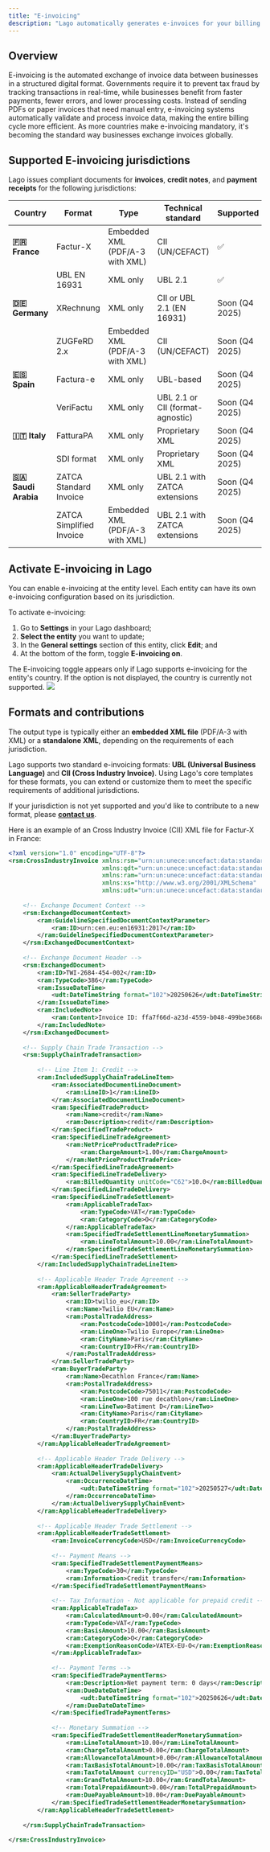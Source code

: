 ```yaml
---
title: "E-invoicing"
description: "Lago automatically generates e-invoices for your billing entities and customers that comply with local regulations"
---
```


## Overview
E-invoicing is the automated exchange of invoice data between businesses in a structured digital format. 
Governments require it to prevent tax fraud by tracking transactions in real-time, while businesses benefit from faster payments, fewer errors, and lower processing costs. 
Instead of sending PDFs or paper invoices that need manual entry, e-invoicing systems automatically validate and process invoice data, making the entire billing cycle more efficient. 
As more countries make e-invoicing mandatory, it's becoming the standard way businesses exchange invoices globally.


## Supported E-invoicing jurisdictions

Lago issues compliant documents for **invoices**, **credit notes**, and **payment receipts** for the following jurisdictions:

| Country | Format | Type | Technical standard | Supported |
|---------|--------|------|-------------------|--------------|
| **🇫🇷 France** | Factur-X | Embedded XML (PDF/A-3 with XML) | CII (UN/CEFACT) | ✅ |
| | UBL EN 16931 | XML only | UBL 2.1 | ✅ |
| **🇩🇪 Germany** | XRechnung | XML only | CII or UBL 2.1 (EN 16931) | Soon (Q4 2025) |
| | ZUGFeRD 2.x | Embedded XML (PDF/A-3 with XML) | CII (UN/CEFACT) | Soon (Q4 2025) |
| **🇪🇸 Spain** | Factura-e | XML only | UBL-based | Soon (Q4 2025) |
| | VeriFactu | XML only | UBL 2.1 or CII (format-agnostic) | Soon (Q4 2025) |
| **🇮🇹 Italy** | FatturaPA | XML only | Proprietary XML | Soon (Q4 2025) |
| | SDI format | XML only | Proprietary XML | Soon (Q4 2025) |
| **🇸🇦 Saudi Arabia** | ZATCA Standard Invoice | XML only | UBL 2.1 with ZATCA extensions | Soon (Q4 2025) |
| | ZATCA Simplified Invoice | Embedded XML (PDF/A-3 with XML) | UBL 2.1 with ZATCA extensions | Soon (Q4 2025) |


## Activate E-invoicing in Lago
You can enable e-invoicing at the entity level. Each entity can have its own e-invoicing configuration based on its jurisdiction.

To activate e-invoicing:
1. Go to **Settings** in your Lago dashboard;
2. **Select the entity** you want to update;
3. In the **General settings** section of this entity, click **Edit**; and
4. At the bottom of the form, toggle **E-invoicing on**.

<Info>
The E-invoicing toggle appears only if Lago supports e-invoicing for the entity's country. If the option is not displayed, the country is currently not supported.
</Info>

<Frame caption="Activate E-invoicing for a Lago entity">
  <img src="/guide/invoicing/images/activate-einvoicing.png" />
</Frame>

## Formats and contributions
The output type is typically either an **embedded XML file** (PDF/A-3 with XML) or a **standalone XML**, depending on the requirements of each jurisdiction.

Lago supports two standard e-invoicing formats: **UBL (Universal Business Language)** and **CII (Cross Industry Invoice)**.
Using Lago's core templates for these formats, you can extend or customize them to meet the specific requirements of additional jurisdictions.

If your jurisdiction is not yet supported and you'd like to contribute to a new format, please **[contact us](mailto:hello@getlago.com)**.

Here is an example of an Cross Industry Invoice (CII) XML file for Factur-X in France:
```xml
<?xml version="1.0" encoding="UTF-8"?>
<rsm:CrossIndustryInvoice xmlns:rsm="urn:un:unece:uncefact:data:standard:CrossIndustryInvoice:100"
                          xmlns:qdt="urn:un:unece:uncefact:data:standard:QualifiedDataType:100"
                          xmlns:ram="urn:un:unece:uncefact:data:standard:ReusableAggregateBusinessInformationEntity:100"
                          xmlns:xs="http://www.w3.org/2001/XMLSchema"
                          xmlns:udt="urn:un:unece:uncefact:data:standard:UnqualifiedDataType:100">
    
    <!-- Exchange Document Context -->
    <rsm:ExchangedDocumentContext>
        <ram:GuidelineSpecifiedDocumentContextParameter>
            <ram:ID>urn:cen.eu:en16931:2017</ram:ID>
        </ram:GuidelineSpecifiedDocumentContextParameter>
    </rsm:ExchangedDocumentContext>
    
    <!-- Exchange Document Header -->
    <rsm:ExchangedDocument>
        <ram:ID>TWI-2684-454-002</ram:ID>
        <ram:TypeCode>386</ram:TypeCode>
        <ram:IssueDateTime>
            <udt:DateTimeString format="102">20250626</udt:DateTimeString>
        </ram:IssueDateTime>
        <ram:IncludedNote>
            <ram:Content>Invoice ID: ffa7f66d-a23d-4559-b048-499be3668c86</ram:Content>
        </ram:IncludedNote>
    </rsm:ExchangedDocument>
    
    <!-- Supply Chain Trade Transaction -->
    <rsm:SupplyChainTradeTransaction>
        
        <!-- Line Item 1: Credit -->
        <ram:IncludedSupplyChainTradeLineItem>
            <ram:AssociatedDocumentLineDocument>
                <ram:LineID>1</ram:LineID>
            </ram:AssociatedDocumentLineDocument>
            <ram:SpecifiedTradeProduct>
                <ram:Name>credit</ram:Name>
                <ram:Description>credit</ram:Description>
            </ram:SpecifiedTradeProduct>
            <ram:SpecifiedLineTradeAgreement>
                <ram:NetPriceProductTradePrice>
                    <ram:ChargeAmount>1.00</ram:ChargeAmount>
                </ram:NetPriceProductTradePrice>
            </ram:SpecifiedLineTradeAgreement>
            <ram:SpecifiedLineTradeDelivery>
                <ram:BilledQuantity unitCode="C62">10.0</ram:BilledQuantity>
            </ram:SpecifiedLineTradeDelivery>
            <ram:SpecifiedLineTradeSettlement>
                <ram:ApplicableTradeTax>
                    <ram:TypeCode>VAT</ram:TypeCode>
                    <ram:CategoryCode>O</ram:CategoryCode>
                </ram:ApplicableTradeTax>
                <ram:SpecifiedTradeSettlementLineMonetarySummation>
                    <ram:LineTotalAmount>10.00</ram:LineTotalAmount>
                </ram:SpecifiedTradeSettlementLineMonetarySummation>
            </ram:SpecifiedLineTradeSettlement>
        </ram:IncludedSupplyChainTradeLineItem>
        
        <!-- Applicable Header Trade Agreement -->
        <ram:ApplicableHeaderTradeAgreement>
            <ram:SellerTradeParty>
                <ram:ID>twilio_eu</ram:ID>
                <ram:Name>Twilio EU</ram:Name>
                <ram:PostalTradeAddress>
                    <ram:PostcodeCode>10001</ram:PostcodeCode>
                    <ram:LineOne>Twilio Europe</ram:LineOne>
                    <ram:CityName>Paris</ram:CityName>
                    <ram:CountryID>FR</ram:CountryID>
                </ram:PostalTradeAddress>
            </ram:SellerTradeParty>
            <ram:BuyerTradeParty>
                <ram:Name>Decathlon France</ram:Name>
                <ram:PostalTradeAddress>
                    <ram:PostcodeCode>75011</ram:PostcodeCode>
                    <ram:LineOne>100 rue decathlon</ram:LineOne>
                    <ram:LineTwo>Batiment D</ram:LineTwo>
                    <ram:CityName>Paris</ram:CityName>
                    <ram:CountryID>FR</ram:CountryID>
                </ram:PostalTradeAddress>
            </ram:BuyerTradeParty>
        </ram:ApplicableHeaderTradeAgreement>
        
        <!-- Applicable Header Trade Delivery -->
        <ram:ApplicableHeaderTradeDelivery>
            <ram:ActualDeliverySupplyChainEvent>
                <ram:OccurrenceDateTime>
                    <udt:DateTimeString format="102">20250527</udt:DateTimeString>
                </ram:OccurrenceDateTime>
            </ram:ActualDeliverySupplyChainEvent>
        </ram:ApplicableHeaderTradeDelivery>
        
        <!-- Applicable Header Trade Settlement -->
        <ram:ApplicableHeaderTradeSettlement>
            <ram:InvoiceCurrencyCode>USD</ram:InvoiceCurrencyCode>
            
            <!-- Payment Means -->
            <ram:SpecifiedTradeSettlementPaymentMeans>
                <ram:TypeCode>30</ram:TypeCode>
                <ram:Information>Credit transfer</ram:Information>
            </ram:SpecifiedTradeSettlementPaymentMeans>
            
            <!-- Tax Information - Not applicable for prepaid credit -->
            <ram:ApplicableTradeTax>
                <ram:CalculatedAmount>0.00</ram:CalculatedAmount>
                <ram:TypeCode>VAT</ram:TypeCode>
                <ram:BasisAmount>10.00</ram:BasisAmount>
                <ram:CategoryCode>O</ram:CategoryCode>
                <ram:ExemptionReasonCode>VATEX-EU-O</ram:ExemptionReasonCode>
            </ram:ApplicableTradeTax>
            
            <!-- Payment Terms -->
            <ram:SpecifiedTradePaymentTerms>
                <ram:Description>Net payment term: 0 days</ram:Description>
                <ram:DueDateDateTime>
                    <udt:DateTimeString format="102">20250626</udt:DateTimeString>
                </ram:DueDateDateTime>
            </ram:SpecifiedTradePaymentTerms>
            
            <!-- Monetary Summation -->
            <ram:SpecifiedTradeSettlementHeaderMonetarySummation>
                <ram:LineTotalAmount>10.00</ram:LineTotalAmount>
                <ram:ChargeTotalAmount>0.00</ram:ChargeTotalAmount>
                <ram:AllowanceTotalAmount>0.00</ram:AllowanceTotalAmount>
                <ram:TaxBasisTotalAmount>10.00</ram:TaxBasisTotalAmount>
                <ram:TaxTotalAmount currencyID="USD">0.00</ram:TaxTotalAmount>
                <ram:GrandTotalAmount>10.00</ram:GrandTotalAmount>
                <ram:TotalPrepaidAmount>0.00</ram:TotalPrepaidAmount>
                <ram:DuePayableAmount>10.00</ram:DuePayableAmount>
            </ram:SpecifiedTradeSettlementHeaderMonetarySummation>
        </ram:ApplicableHeaderTradeSettlement>
        
    </rsm:SupplyChainTradeTransaction>
    
</rsm:CrossIndustryInvoice>
```